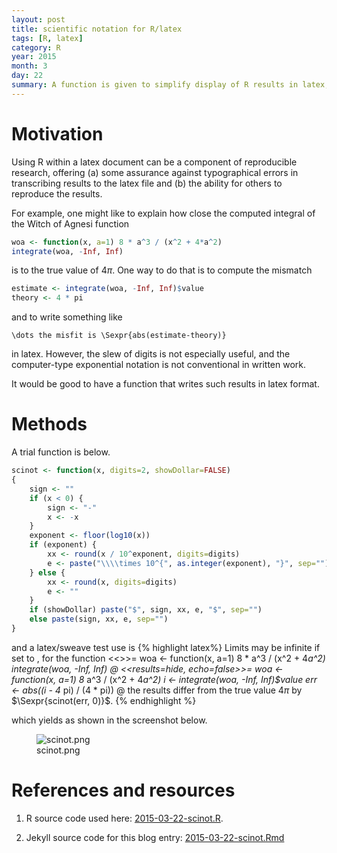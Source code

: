 ```yaml
---
layout: post
title: scientific notation for R/latex
tags: [R, latex]
category: R
year: 2015
month: 3
day: 22
summary: A function is given to simplify display of R results in latex, using scientific notation.
---
```


# Motivation

Using R within a latex document can be a component of reproducible research,
offering (a) some assurance against typographical errors in transcribing
results to the latex file and (b) the ability for others to reproduce the
results.

For example, one might like to explain how close the computed
integral of the Witch of Agnesi function
```r
woa <- function(x, a=1) 8 * a^3 / (x^2 + 4*a^2)
integrate(woa, -Inf, Inf)
```
is to the true value of $4\pi$. One way to do that is to compute the mismatch
```r
estimate <- integrate(woa, -Inf, Inf)$value
theory <- 4 * pi
```
and to write something like
```
\dots the misfit is \Sexpr{abs(estimate-theory)}
```
in latex. However, the slew of digits is not especially useful, and the
computer-type exponential notation is not conventional in written work.

It would be good to have a function that writes such results in latex format.

# Methods

A trial function is below.
```r
scinot <- function(x, digits=2, showDollar=FALSE)
{
    sign <- ""
    if (x < 0) {
        sign <- "-"
        x <- -x
    }
    exponent <- floor(log10(x))
    if (exponent) {
        xx <- round(x / 10^exponent, digits=digits)
        e <- paste("\\\\times 10^{", as.integer(exponent), "}", sep="")
    } else {
        xx <- round(x, digits=digits)
        e <- ""
    }
    if (showDollar) paste("$", sign, xx, e, "$", sep="")
    else paste(sign, xx, e, sep="")
}
```
and a latex/sweave test use is
{% highlight latex%}
Limits may be infinite if set to \code{Inf}, \eg for the \di{witch of Agnesi}
function
<<>>=
woa <- function(x, a=1)
    8 * a^3 / (x^2 + 4*a^2)
integrate(woa, -Inf, Inf)
@
<<results=hide, echo=false>>=
woa <- function(x, a=1)
    8 * a^3 / (x^2 + 4*a^2)
i <- integrate(woa, -Inf, Inf)$value
err <- abs((i - 4 * pi) / (4 * pi))
@
the results differ from the true value $4\pi$ by $\Sexpr{scinot(err, 0)}$.
{% endhighlight %}

which yields as shown in the screenshot below.

![scinot.png]({{ site.url }}/assets/scinot.png)

# References and resources

1. R source code used here: [2015-03-22-scinot.R]({{ site.url }}/assets/2015-03-22-scinot.R).

2. Jekyll source code for this blog entry: [2015-03-22-scinot.Rmd](https://raw.github.com/dankelley/dankelley.github.io/master/assets/2015-03-22-scinot.Rmd)


